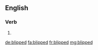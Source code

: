 ==English==

===Verb===
{{head|en}}

# {{en-past of|blip}}

[[de:blipped]]
[[fa:blipped]]
[[fr:blipped]]
[[mg:blipped]]